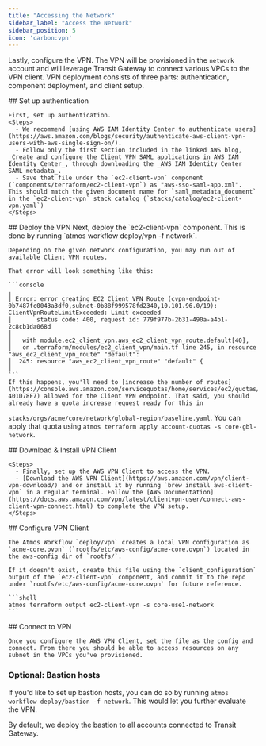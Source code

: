 ```yaml
---
title: "Accessing the Network"
sidebar_label: "Access the Network"
sidebar_position: 5
icon: 'carbon:vpn'
---
```


Lastly, configure the VPN. The VPN will be provisioned in the `network` account and will leverage Transit Gateway to
connect various VPCs to the VPN client. VPN deployment consists of three parts: authentication, component deployment,
and client setup.

<Steps>
  <Step>
    ## <StepNumber/> Set up authentication

    First, set up authentication.
    <Steps>
      - We recommend [using AWS IAM Identity Center to authenticate users](https://aws.amazon.com/blogs/security/authenticate-aws-client-vpn-users-with-aws-single-sign-on/).
      - Follow only the first section included in the linked AWS blog, _Create and configure the Client VPN SAML applications in AWS IAM Identity Center_, through downloading the _AWS IAM Identity Center SAML metadata_.
      - Save that file under the `ec2-client-vpn` component (`components/terraform/ec2-client-vpn`) as "aws-sso-saml-app.xml". This should match the given document name for `saml_metadata_document` in the `ec2-client-vpn` stack catalog (`stacks/catalog/ec2-client-vpn.yaml`)
    </Steps>
  </Step>

  <Step>
    ## <StepNumber/> Deploy the VPN
    Next, deploy the `ec2-client-vpn` component. This is done by running `atmos workflow deploy/vpn -f network`.

    Depending on the given network configuration, you may run out of available Client VPN routes.

    That error will look something like this:

    ```console
    ╷
    │ Error: error creating EC2 Client VPN Route (cvpn-endpoint-0b7487fc0043a3df0,subnet-0b88f999578fd2340,10.101.96.0/19): ClientVpnRouteLimitExceeded: Limit exceeded
    │       status code: 400, request id: 779f977b-2b31-490a-a4b1-2c8cb1da068d
    │
    │   with module.ec2_client_vpn.aws_ec2_client_vpn_route.default[40],
    │   on .terraform/modules/ec2_client_vpn/main.tf line 245, in resource "aws_ec2_client_vpn_route" "default":
    │  245: resource "aws_ec2_client_vpn_route" "default" {
    │
    ```
    If this happens, you'll need to [increase the number of routes](https://console.aws.amazon.com/servicequotas/home/services/ec2/quotas/L-401D78F7) allowed for the Client VPN endpoint. That said, you should already have a quota increase request ready for this in
`stacks/orgs/acme/core/network/global-region/baseline.yaml`.
You can apply that quota using `atmos terraform apply account-quotas -s core-gbl-network`.
  </Step>

  <Step>
    ## <StepNumber/> Download & Install VPN Client

    <Steps>
      - Finally, set up the AWS VPN Client to access the VPN.
      - [Download the AWS VPN Client](https://aws.amazon.com/vpn/client-vpn-download/) and or install it by running `brew install aws-client-vpn` in a regular terminal. Follow the [AWS Documentation](https://docs.aws.amazon.com/vpn/latest/clientvpn-user/connect-aws-client-vpn-connect.html) to complete the VPN setup.
    </Steps>
  </Step>

  <Step>
    ## <StepNumber/> Configure VPN Client

    The Atmos Workflow `deploy/vpn` creates a local VPN configuration as `acme-core.ovpn` (`rootfs/etc/aws-config/acme-core.ovpn`) located in the aws-config dir of `rootfs/`.

    If it doesn't exist, create this file using the `client_configuration` output of the `ec2-client-vpn` component, and commit it to the repo under `rootfs/etc/aws-config/acme-core.ovpn` for future reference.

    ```shell
    atmos terraform output ec2-client-vpn -s core-use1-network
    ```
  </Step>

  <Step>
    ## <StepNumber/> Connect to VPN

    Once you configure the AWS VPN Client, set the file as the config and connect. From there you should be able to access resources on any subnet in the VPCs you've provisioned.
  </Step>
</Steps>

### Optional: Bastion hosts

If you'd like to set up bastion hosts, you can do so by running `atmos workflow deploy/bastion -f network`. This would let you further evaluate the VPN.

By default, we deploy the bastion to all accounts connected to Transit Gateway.

